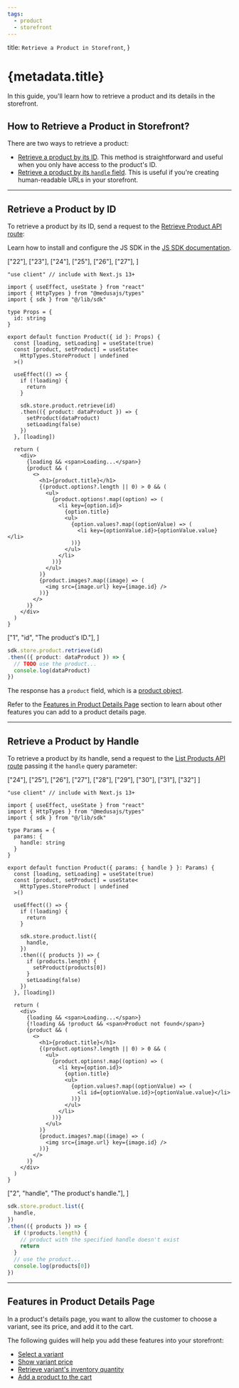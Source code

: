 ```yaml
---
tags:
  - product
  - storefront
---
```



  title: `Retrieve a Product in Storefront`,
}

# {metadata.title}

In this guide, you'll learn how to retrieve a product and its details in the storefront.

## How to Retrieve a Product in Storefront?

There are two ways to retrieve a product:

- [Retrieve a product by its ID](#retrieve-a-product-by-id). This method is straightforward and useful when you only have access to the product's ID.
- [Retrieve a product by its `handle` field](#retrieve-a-product-by-handle). This is useful if you're creating human-readable URLs in your storefront.

---

## Retrieve a Product by ID

To retrieve a product by its ID, send a request to the [Retrieve Product API route](!api!/store#products_getproductsid):

<Note title="Tip">

Learn how to install and configure the JS SDK in the [JS SDK documentation](../../../js-sdk/page.mdx).

</Note>

<CodeTabs group="store-request">
  <CodeTab label="React" value="react">

  ["22"], ["23"], 
  ["24"], ["25"], ["26"], ["27"],
]

  ```tsx highlights={highlights}
  "use client" // include with Next.js 13+

  import { useEffect, useState } from "react"
  import { HttpTypes } from "@medusajs/types"
  import { sdk } from "@/lib/sdk"

  type Props = {
    id: string
  }

  export default function Product({ id }: Props) {
    const [loading, setLoading] = useState(true)
    const [product, setProduct] = useState<
      HttpTypes.StoreProduct | undefined
    >()

    useEffect(() => {
      if (!loading) {
        return 
      }

      sdk.store.product.retrieve(id)
      .then(({ product: dataProduct }) => {
        setProduct(dataProduct)
        setLoading(false)
      })
    }, [loading])

    return (
      <div>
        {loading && <span>Loading...</span>}
        {product && (
          <>
            <h1>{product.title}</h1>
            {(product.options?.length || 0) > 0 && (
              <ul>
                {product.options!.map((option) => (
                  <li key={option.id}>
                    {option.title}
                    <ul>
                      {option.values?.map((optionValue) => (
                        <li key={optionValue.id}>{optionValue.value}</li>
                      ))}
                    </ul>
                  </li>
                ))}
              </ul>
            )}
            {product.images?.map((image) => (
              <img src={image.url} key={image.id} />
            ))}
          </>
        )}
      </div>
    )
  }
  ```

  </CodeTab>
  <CodeTab label="JS SDK" value="js-sdk">

  ["1", "id", "The product's ID."],
]

  ```ts highlights={fetchHighlights}
  sdk.store.product.retrieve(id)
  .then(({ product: dataProduct }) => {
    // TODO use the product...
    console.log(dataProduct)
  })
  ```

  </CodeTab>
</CodeTabs>

The response has a `product` field, which is a [product object](!api!/store#products_product_schema).

<Note title="Tip">

Refer to the [Features in Product Details Page](#features-in-product-details-page) section to learn about other features you can add to a product details page.

</Note>

---

## Retrieve a Product by Handle

To retrieve a product by its handle, send a request to the [List Products API route](!api!/store#products_getproducts) passing it the `handle` query parameter:

<CodeTabs group="store-request">
  <CodeTab label="React" value="react">

  ["24"], ["25"], ["26"], ["27"], ["28"], ["29"], ["30"], ["31"], ["32"]
]

  ```tsx highlights={handleHighlights}
  "use client" // include with Next.js 13+

  import { useEffect, useState } from "react"
  import { HttpTypes } from "@medusajs/types"
  import { sdk } from "@/lib/sdk"

  type Params = {
    params: {
      handle: string
    }
  }

  export default function Product({ params: { handle } }: Params) {
    const [loading, setLoading] = useState(true)
    const [product, setProduct] = useState<
      HttpTypes.StoreProduct | undefined
    >()

    useEffect(() => {
      if (!loading) {
        return 
      }

      sdk.store.product.list({
        handle,
      })
      .then(({ products }) => {
        if (products.length) {
          setProduct(products[0])
        }
        setLoading(false)
      })
    }, [loading])

    return (
      <div>
        {loading && <span>Loading...</span>}
        {!loading && !product && <span>Product not found</span>}
        {product && (
          <>
            <h1>{product.title}</h1>
            {(product.options?.length || 0) > 0 && (
              <ul>
                {product.options!.map((option) => (
                  <li key={option.id}>
                    {option.title}
                    <ul>
                      {option.values?.map((optionValue) => (
                        <li id={optionValue.id}>{optionValue.value}</li>
                      ))}
                    </ul>
                  </li>
                ))}
              </ul>
            )}
            {product.images?.map((image) => (
              <img src={image.url} key={image.id} />
            ))}
          </>
        )}
      </div>
    )
  }
  ```

  </CodeTab>
  <CodeTab label="JS SDK" value="js-sdk">

  ["2", "handle", "The product's handle."],
]

  ```ts highlights={handleFetchHighlights}
  sdk.store.product.list({
    handle,
  })
  .then(({ products }) => {
    if (!products.length) {
      // product with the specified handle doesn't exist
      return
    }
    // use the product...
    console.log(products[0])
  })
  ```

  </CodeTab>
</CodeTabs>

---

## Features in Product Details Page

In a product's details page, you want to allow the customer to choose a variant, see its price, and add it to the cart.

The following guides will help you add these features into your storefront:

- [Select a variant](../variants/page.mdx)
- [Show variant price](../price/page.mdx)
- [Retrieve variant's inventory quantity](../inventory/page.mdx)
- [Add a product to the cart](../../cart/manage-items/page.mdx#add-product-variant-to-cart)
